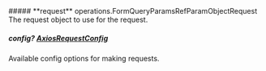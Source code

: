 
<Collapsible>
    ##### **request** operations.FormQueryParamsRefParamObjectRequest
    The request object to use for the request.
    <Collapsible.Break/>
    <FormQueryParamsRefParamObjectRequest/>
</Collapsible>

##### **config?** [AxiosRequestConfig](https://axios-http.com/docs/req_config)
Available config options for making requests.

